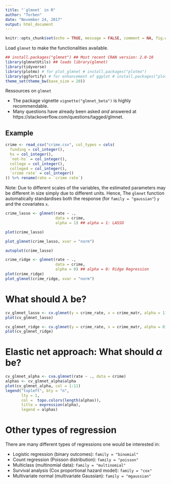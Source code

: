 ```yaml
---
title: "`glmnet` in R"
author: "Torben"
date: "November 24, 2017"
output: html_document
---
```


```r
knitr::opts_chunk$set(echo = TRUE, message = FALSE, comment = NA, fig.width = 10)
```

Load `glmnet` to make the functionalities available.
```r
## install.packages("glmnet") ## Most recent CRAN version: 2.0-10
library(glmnetUtils) ## loads library(glmnet)
library(tidyverse)
library(plotmo) # for plot_glmnet # install.packages("plotmo")
library(ggfortify) # for enhancement of ggplot # install.packages("plotmo")
theme_set(theme_bw(base_size = 20))
```

Ressources on `glmnet`

* The package vignette `vignette("glmnet_beta")` is highly recommendable. 
* Many questions have already been asked _and_ answered at https://stackoverflow.com/questions/tagged/glmnet.

## Example

```r
crime <- read_csv("crime.csv", col_types = cols(
  funding = col_integer(),
  hs = col_integer(),
  `not-hs` = col_integer(),
  college = col_integer(),
  college4 = col_integer(),
  `crime rate` = col_integer()
)) %>% rename(rate = `crime rate`)
```

Note: Due to different scales of the variables, the estimated parameters may be different in size simply due to
different units. Hence, The `glmnet` function automatically standardises both the response 
(for `family = "gaussian"`) `y` and the covariates `x`.

```r
crime_lasso <- glmnet(rate ~ .,
                      data = crime,
                      alpha = 1) ## alpha = 1: LASSO

plot(crime_lasso)
```

```r
plot_glmnet(crime_lasso, xvar = "norm")
```

```r
autoplot(crime_lasso)
```


```r
crime_ridge <- glmnet(rate ~ .,
                      data = crime,
                      alpha = 0) ## alpha = 0: Ridge Regression
plot(crime_ridge)
plot_glmnet(crime_ridge, xvar = "norm")
```

# What should $\lambda$ be?

```r
cv_glmnet_lasso <- cv.glmnet(y = crime_rate, x = crime_matr, alpha = 1)
plot(cv_glmnet_lasso)
```


```r
cv_glmnet_ridge <- cv.glmnet(y = crime_rate, x = crime_matr, alpha = 0) ## alpha = 0: Ridge
plot(cv_glmnet_ridge)

```

# Elastic net approach: What should $\alpha$ be?

```r
cv_glmnet_alpha <- cva.glmnet(rate ~ ., data = crime)
alphas <- cv_glmnet_alpha$alpha
plot(cv_glmnet_alpha, col = 1:11)
legend("topleft", bty = "n",
       lty = 1,
       col =  topo.colors(length(alphas)), 
       title = expression(alpha),
       legend = alphas)
```

# Other types of regression

There are many different types of regressions one would be interested in:

* Logistic regression (binary outcomes): `family = "binomial"`
* Count regression (Poisson distribution): `family = "poisson"`
* Multiclass (multinomial data): `family = "multinomial"`
* Survival analysis (Cox proportional hazard model): `family = "cox"`
* Multivariate normal (multivariate Gaussian): `family = "mgaussian"`



